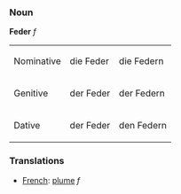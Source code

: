 ===Noun===

'''Feder''' ''f'' 

<table>
<tr><td>Nominative</td><td>die Feder</td><td>die Federn</td></tr>
<tr><td>Genitive</td><td>der Feder</td><td>der Federn</td></tr>
<tr><td>Dative</td><td>der Feder</td><td>den Federn</td></tr>
</table>

===Translations===
*[[French]]: [[plume]] ''f''